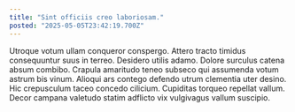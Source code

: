 ```yaml
---
title: "Sint officiis creo laboriosam."
posted: "2025-05-05T23:42:19.700Z"
---
```


Utroque votum ullam conqueror conspergo. Attero tracto timidus consequuntur suus in terreo. Desidero utilis adamo.
Dolore surculus catena absum combibo. Crapula amaritudo teneo subseco qui assumenda votum astrum bis vinum. Alioqui ars contego defendo utrum clementia uter desino.
Hic crepusculum taceo concedo cilicium. Cupiditas torqueo repellat vallum. Decor campana valetudo statim adflicto vix vulgivagus vallum suscipio.

